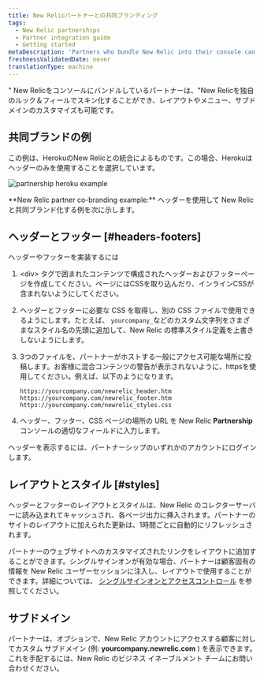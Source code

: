 ```yaml
---
title: New Relicパートナーとの共同ブランディング
tags:
  - New Relic partnerships
  - Partner integration guide
  - Getting started
metaDescription: 'Partners who bundle New Relic into their console can use co-branding, including customized layouts, menus, and sub-domains.'
freshnessValidatedDate: never
translationType: machine
---
```


" New Relicをコンソールにバンドルしているパートナーは、"New Relicを独自のルック＆フィールでスキン化することができ、レイアウトやメニュー、サブドメインのカスタマイズも可能です。

## 共同ブランドの例

この例は、HerokuのNew Relicとの統合によるものです。この場合、Herokuはヘッダーのみを使用することを選択しています。

<img
  title="partnership heroku example"
  alt="partnership heroku example"
  src="/images/partnership_screenshot-full_heroku-new-relic-cobranding.webp"
/>

<figcaption>
  <DNT>**New Relic partner co-branding example:**</DNT> ヘッダーを使用して New Relic と共同ブランド化する例を次に示します。
</figcaption>

## ヘッダーとフッター [#headers-footers]

ヘッダーやフッターを実装するには

1. &lt;div> タグで囲まれたコンテンツで構成されたヘッダーおよびフッターページを作成してください。ページにはCSSを取り込んだり、インラインCSSが含まれないようにしてください。

2. ヘッダーとフッターに必要な CSS を取得し、別の CSS ファイルで使用できるようにします。たとえば、 `yourcompany_`などのカスタム文字列をさまざまなスタイル名の先頭に追加して、New Relic の標準スタイル定義を上書きしないようにします。

3. 3つのファイルを、パートナーがホストする一般にアクセス可能な場所に投稿します。お客様に混合コンテンツの警告が表示されないように、httpsを使用してください。例えば、以下のようになります。

   ```
   https://yourcompany.com/newrelic_header.htm
   https://yourcompany.com/newrelic_footer.htm
   https://yourcompany.com/newrelic_styles.css
   ```

4. ヘッダー、フッター、CSS ページの場所の URL を New Relic <DNT>**Partnership**</DNT>コンソールの適切なフィールドに入力します。

<Callout variant="tip">
  ヘッダーを表示するには、パートナーシップのいずれかのアカウントにログインします。
</Callout>

## レイアウトとスタイル [#styles]

ヘッダーとフッターのレイアウトとスタイルは、New Relic のコレクターサーバーに読み込まれてキャッシュされ、各ページ出力に挿入されます。パートナーのサイトのレイアウトに加えられた更新は、1時間ごとに自動的にリフレッシュされます。

パートナーのウェブサイトへのカスタマイズされたリンクをレイアウトに追加することができます。シングルサインオンが有効な場合、パートナーは顧客固有の情報を New Relic ユーザーセッションに注入し、レイアウトで使用することができます。詳細については、 [シングルサインオンとアクセスコントロール](/docs/accounts-partnerships/partnerships/partner-integration-guide/single-sign-access-control) を参照してください。

## サブドメイン

パートナーは、オプションで、New Relic アカウントにアクセスする顧客に対してカスタム サブドメイン (例: <DNT>**yourcompany.newrelic.com**</DNT> ) を表示できます。 これを手配するには、New Relic のビジネス イネーブルメント チームにお問い合わせください。
